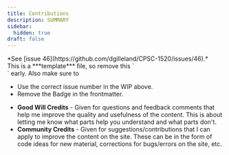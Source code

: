 ```yaml
---
title: Contributions
description: SUMMARY
sidebar:
  hidden: true
draft: false
---
```



<Aside title="Work-In-Progress (WIP)" type="caution">
*See [issue 46](https://github.com/dgilleland/CPSC-1520/issues/46).*
</Aside>

<Aside type="danger" title="Remove Me!">
  This is a ***template*** file, so remove this `<Aside>` early. Also make sure to
  
  - Use the correct issue number in the WIP above.
  - Remove the Badge in the frontmatter.
</Aside>

- **Good Will Credits** - Given for questions and feedback comments that help me improve the quality and usefulness of the content. This is about letting me know what parts help you understand and what parts don't.
- **Community Credits** - Given for suggestions/contributions that I can apply to improve the content on the site. These can be in the form of code ideas for new material, corrections for bugs/errors on the site, etc.